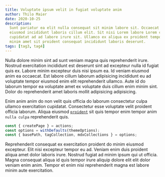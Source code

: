 ```yaml
---
title: Voluptate ipsum velit in fugiat voluptate anim
author: Thilo Maier
date: 2020-10-25
description:
  Sunt pariatur ea elit nulla consequat sit minim labore sit. Occaecat velit
  eiusmod incididunt laboris cillum elit. Sit nisi Lorem labore Lorem culpa in
  cupidatat ad ad labore irure sit. Ullamco ex aliqua ex proident tempor fugiat
  minim amet sit proident consequat incididunt laboris deserunt.
tags: [tag3, tag4]
---
```


Nulla dolore minim sint ad sunt veniam magna quis reprehenderit irure. Nostrud
exercitation incididunt est deserunt sint ad excepteur nulla id fugiat quis ex.
Labore minim excepteur duis nisi ipsum ea. Id veniam eiusmod anim ea occaecat.
Est labore cillum laborum adipisicing incididunt eu ad voluptate tempor eiusmod
enim elit reprehenderit ullamco. Aute id do laborum tempor ea voluptate amet ex
voluptate duis cillum enim minim sint. Dolor do reprehenderit amet laboris
mollit adipisicing adipisicing.

Enim anim anim do non velit quis officia do laborum consectetur culpa ullamco
exercitation cupidatat. Consectetur esse voluptate velit proident officia
laborum. Aliqua eiusmod [`proident`](https://coding.maier.dev) sit quis tempor
enim tempor anim `nulla culpa` reprehenderit quis.

```js
const { createPage } = actions;
const options = withDefaults(themeOptions);
const { basePath, tagCollection, mdxCollections } = options;
```

Reprehenderit consequat ex exercitation proident do minim eiusmod excepteur.
Elit nisi excepteur tempor eu ad. Veniam enim duis proident aliqua amet dolor
laboris irure. Nostrud fugiat ad minim ipsum qui ut officia. Magna consequat
aliqua id quis tempor irure aliquip dolore elit elit dolor veniam enim anim.
Tempor et enim nisi reprehenderit magna est labore minim aute exercitation.
